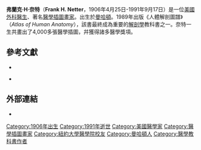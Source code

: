 {{Infobox medical person
| name = 弗蘭克·奈特
| image =
| caption =
| birth_date = 1906年4月25日
| birth_place =[[美國|美國]]，[[紐約州|紐約州]]，[[紐約市|紐約市]]
| death_date = {{death date and age|df=yes|1991|9|17|1906|4|25}}
| death_place =美國，紐約州，紐約市
| profession = [[醫學家|醫學家]]（外科）
| specialism = [[醫學繪圖員|醫學繪圖員]]
| research_field =
| known_for = 人體解剖圖譜
| years_active =
| education = [[紐約大學醫學院|紐約大學醫學院]]
| work_institutions =
| prizes =
| relations =
}}

'''弗蘭克·H·奈特'''（'''Frank H. Netter'''，1906年4月25日-1991年9月17日）是一位[[美國|美國]][[外科醫生|外科醫生]]、著名[[醫學插圖畫家|醫學插圖畫家]]。出生於[[曼哈頓|曼哈頓]]。1989年出版《人體解剖圖譜》（''Atlas of Human Anatomy''），該書最終成為重要的[[解剖學|解剖學]]教科書之一。奈特一生共畫出了4,000多張醫學插圖，幷獲得諸多醫學獎項。

== 參考文獻 ==

* {{citation

| author=Dr. Frank H. Netter
| title=Frank Netter: The Man, The Artist, The Surgeon
| work=Medical Times
| date=January 1981
}}

* {{citation

| title=The Five Senses
| publisher=CIBA-Geigy Corporation
| date=1992
}}

== 外部連結 ==

* {{citation
 |title       = Frank H. Netter, MD
 |work        = Netter Digital Images
 |publisher   = Elsevier
 |url         = http://www.netterimages.com/artist/netter.htm
 |accessdate  =2013-01-12|deadurl     = yes
 |archiveurl  = https://web.archive.org/web/20121023032505/http://www.netterimages.com/artist/netter.htm
 |archivedate = 2012-10-23
}}


{{Authority control}}
{{DEFAULTSORT:Netter, Frank H.}}

[[Category:1906年出生|Category:1906年出生]]
[[Category:1991年逝世|Category:1991年逝世]]
[[Category:美國醫學家|Category:美國醫學家]]
[[Category:醫學插圖畫家|Category:醫學插圖畫家]]
[[Category:紐約大學醫學院校友|Category:紐約大學醫學院校友]]
[[Category:曼哈頓人|Category:曼哈頓人]]
[[Category:醫學教科書作者|Category:醫學教科書作者]]